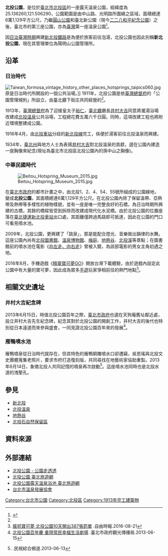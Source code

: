 {{Coord|25|08|11.4|N|121|30|22.8|E|display=title}}
{{Infobox park
| name             = 北投公園
| alt_name         = 
| native_name      = Beitou Park
| native_name_lang = zh
| image            = Beitou Park 北投公園 - panoramio.jpg
| image_size       = 
| image_alt        = 
| image_caption    = 
| map              = <!-- or | map_image = -->  
| map_alt          = 
| map_width        = 
| map_caption      = 
| relief           = 
| label            = 
| label_position   = 
| mark             = 
| mark_width       =
| type             = [[公園|公園]]
| motto            = 
| location         = 北投公園一：[[臺北市|臺北市]][[北投區|北投區]]中山路2號隔壁<br>北投公園二：[[臺北市|臺北市]][[北投區|北投區]]中山路4-1號<br>北投公園三：[[臺北市|臺北市]][[北投區|北投區]]中山路5-7號<br>北投公園四：[[臺北市|臺北市]][[北投區|北投區]]光明路227號對面<br>北投公園五：[[臺北市|臺北市]][[北投區|北投區]]光明路283號對面
| nearest_city     = 
| nearest_town     = 
| grid_ref_UK      = 
| grid_ref_Ireland = 
| coordinates      = 
| coords_ref       = 
| area             = 67,344 平方公尺
| elevation        = 
| authorized       =
| created          = 1974 年
| established      =
| designated       =
| opened           = 
| opening          =
| closed           =
| founder          = 
| designer         = 
| etymology        =  
| owner            =陽明山公園管理所<ref>{{Cite web |url=https://pkl.gov.taipei/News_Content.aspx?n=C2DFEFA42339B690&s=8FEEF8B041392137 |title=存档副本 |accessdate=2019-07-28 |archive-date=2020-08-05 |archive-url=https://web.archive.org/web/20200805210621/https://pkl.gov.taipei/News_Content.aspx?n=C2DFEFA42339B690&s=8FEEF8B041392137 |dead-url=no }}</ref>
| administrator    =
| manager          =
| operator         = 
| visitation_num   = 
| visitation_year  = 
| visitation_ref   = 
| open             = 
| status           = 全年開放
| awards           = 
| camp_sites       = 
| hiking_trails    = 
| paths            = 
| terrain          =
| habitat          = 
| water            =
| plants           = 
| vegetation       = 
| species          = 
| collections      = 
| designation      = 
| disturbance      = 
| budget           = 
| parking          =千里亭北投一場
| publictransit    = {{淡水信義線}}[[新北投站|新北投站]]
| transport        = 
| free_label       = 
| free_data        = 
| other_info       = 
| facilities       = 
| website          = 
| embedded         = 
| child            = 
}}
{{TW monument
|name= 北投公園暨周邊景觀（含兒童樂園） 
|image=
|imagename=
|pushpin_map= 
|formername=
|othername=
|class= 歷史名園
|level= 文化景觀
|date= 2020年1月20日
|location= 臺北市北投區中山路、光明路範圍
|coordinates= 
|time=
|reg_url= https://nchdb.boch.gov.tw/assets/overview/culturalLandscape/20200122000002
}}
'''北投公園'''，是位於[[臺北市|臺北市]][[北投區|北投區]]的一座露天溫泉公園{{r|map}}，經緯度為25.136260,121.506290，公園範圍是由中山路、光明路所圍繞之區域，面積總達6萬1,129平方公尺，乃繼[[圓山公園_(臺北市)|圓山公園]]和臺北新公園（現今[[二二八和平紀念公園|二二八和平紀念公園]]）之後，臺北市的第三座公園，亦為[[臺灣|臺灣]]第一座溫泉公園<ref name="臺北文獻">{{cite news   |url=http://www.file.cloud.taipei.gov.tw/publication/4E9EBCC4-3A22-4BAA-9129-615BDB5A05BB/Fulltext.pdf   |title=文獻會《「北投公園百年紀念」口述歷史座談會紀錄》臺北文獻183期，頁28   |access-date=2016-05-01   |archive-url=https://web.archive.org/web/20160531163347/http://www.file.cloud.taipei.gov.tw/publication/4E9EBCC4-3A22-4BAA-9129-615BDB5A05BB/Fulltext.pdf   |archive-date=2016-05-31   |dead-url=yes   }}</ref>。

因[[臺灣日治時期|日治臺灣時期]]興建[[臺鐵新北投線|新北投鐵路]]是為便於旅客前往泡湯，北投公園也因此別稱'''新北投公園'''{{r|annals}}{{r|beitou-park}}，現在其管理單位為陽明山公園管理所{{r|pkltaipei}}。

==沿革==
=== 日治時代 ===
[[File:Taiwan_formosa_vintage_history_other_places_hotsprings_taipics060.jpg|thumb]]原是日治時代所開設的一個公共浴場。]]
1911年，北投公園是依[[臺灣總督府|臺灣總督府]]的「公園管理規則」所設立，由臺北廳下街庄共同經營的<ref name="臺北文獻"/>。

1913年，[[臺灣總督府|臺灣總督府]]為了迎接皇太子[[裕仁|裕仁]]，[[臺北廳|臺北廳]]廳長[[井村大吉|井村大吉]]同意將瀧湯浴場改建成[[北投溫泉|北投溫泉]]公共浴場，工程總花費五萬六千日圓{{r|annals}}。同時，這項改建工程也將附近環境整建成公園{{r|annals}}。

1916年4月，由[[北投車站|北投車站]]分歧的[[臺鐵新北投線|新北投線]]完工，係便於湯客前往北投溫泉而興建{{r|annals}}。

1934年，[[臺北州|臺北州]]與地方人士為表揚[[井村大吉|井村大吉]]對北投溫泉的貢獻，選在公園內建造一座胸像來紀念{{r|annals}}(現址為臺北市北投區北投公園內的孫中山之胸像)。

=== 中華民國時代 ===
[[File:Beitou_Hotspring_Museum_2015.jpg|thumb]]

在[[臺北市政府|臺北市政府]]的都市計畫之中，由北投1、2、4、54、55號所組成的公園綠地，變成'''北投公園'''，其面積總達6萬1,129平方公尺{{r|pkltaipei}}。在北投公園內除了保留溫帶、亞熱帶及熱帶等多樣性的植物樣貌，並有一座是唯一完整良好的石橋，為日治時期所興建的古橋，其餘的橋樑皆受到拆除而改建成現代化水泥橋{{r|beitou-park}}。由於北投公園的位置座落在[[臺北捷運|臺北捷運]][[新北投車站|新北投車站]]出口處，其距離僅跨過馬路即可抵達，因此在公園的門口可看見噴水池。

2009年，北投公園，更興建了「跳泉」，那是能配合燈光、音樂做出韻律的水舞{{r|taipei}}。這座公園內尚有[[臺北市立圖書館北投分館|北投圖書館]]、[[北投溫泉博物館|溫泉博物館]]、[[梅庭|梅庭]]、[[地熱谷|地熱谷]]、[[北投溪|北投溪]]等景點；在圖書館前的噴水池在電影《[[向左走·向右走_(電影)|向左走、向右走]]》曾被入鏡，為該部電影的男女主角初遇之地{{r|taipei}}。

2016年8月，手機遊戲《[[精靈寶可夢GO|精靈寶可夢GO]]》開放台灣下載體驗，由於遊戲內設定此公園中有大量的寶可夢，因此成為眾多[[手機遊戲|手遊]]玩家爭相前往的熱門地點<ref>[http://news.ltn.com.tw/news/life/breakingnews/1801779 瘋抓寶可夢 北投公園10天開出387張罰單] {{Wayback|url=http://news.ltn.com.tw/news/life/breakingnews/1801779 |date=20160821024703 }}.自由時報.2016-08-21</ref>。

==相關文史遺址==
===井村大吉紀念碑===
{{multiple image
   | footer    = 
   | image1    = Bust of Dr. Sun Yat-sen in Beitou Park 20090830.jpg
   | width1    = 195
   | caption1  = 孫中山胸像原址為井村大吉胸像。
   | image2    = Imura Daikichi.jpg
   | width2    = 110
   | caption2  = 井村大吉
}}
2013年6月15日，時值北投公園百年之際，[[臺北市政府|臺北市政府]]也選在天狗庵舊址鄰近處，設立井村大吉先生紀念碑，紀念其對於北投公園的開創工作，井村大吉的後代也特別從日本遠道而來參與盛會，一同見證北投公園百年來的發展<ref>[http://www.tpedoit.gov.taipei/ct.asp?xItem=55586453&ctNode=13246&mp=112001 北投公園百年慶 重現常民幸福生活劇場] {{Wayback|url=http://www.tpedoit.gov.taipei/ct.asp?xItem=55586453&ctNode=13246&mp=112001 |date=20160305044237 }}.臺北市政府觀光傳播局.2013-06-15</ref>。

===雁鴨噴水池===
雁鴨噴泉從日治時代就存在，但具特色的雁鴨銅雕噴水口卻遭竊，吳思瑤與北投文史團體蒐集老照片，要求市府打造復刻版，共同尋找在地藝術家協助重製。2013年6月14日，象徵北投人共同記憶的噴泉再次啟動<ref>{{youtube|0Y0JFXrotk0|雁鴨銅雕回來了 北投公園噴泉啟動－民視新聞}}.民視綜合頻道.2013-06-13 </ref>。這座噴水池同時也是北投水道的洩壓孔。

==參見==
*[[新北投|新北投]]
*[[北投溫泉|北投溫泉]]
*[[地熱谷|地熱谷]]
*[[北投石自然保留區|北投石自然保留區]]

==資料來源==
{{reflist|2|refs=

<ref name="map">{{cite book |title=《臺北市北投區行政區域圖》（比例：一萬六千分之一） |author=九福科技顧問 |isbn=9789860104936 |publisher=內政部 |language=zh-tw |date=2007-08 }}</ref>

<ref name="pkltaipei">{{cite web|url=https://parks.taipei/parks/m2/pkl_parks_m2C.php?sid=786|title=北投公園 - 公園走透透|author=|publisher=臺北市政府工程局公園路燈工程管理處|accessdate=|language=zh-tw|date=|archive-date=2020-08-05|archive-url=https://web.archive.org/web/20200805210640/https://parks.taipei/parks/m2/pkl_parks_m2C.php?sid=786|dead-url=no}}</ref>

<ref name="taipei">{{cite web |url=http://www.taipei.gov.tw/ct.asp?xItem=48894&CtNode=5269&mp=100021 |title=北投區 溫泉休閒 健康城市 |work=閱讀臺北 487期 |author= |publisher=臺北市政府觀光傳播局 |accessdate=2014-06-18 |language=zh-tw |date= |archive-date=2014-07-14 |archive-url=https://web.archive.org/web/20140714165947/http://www.taipei.gov.tw/ct.asp?xItem=48894&CtNode=5269&mp=100021 |dead-url=no }}</ref>

<ref name="annals">{{cite web|url=http://www.taipeisprings.org.tw/tw/modules/pages/bthistory|title=認識北投 北投歷史|author=|publisher=台北市溫泉發展協會|accessdate=|language=zh-tw|date=|archive-date=2020-08-05|archive-url=https://web.archive.org/web/20200805210710/http://www.taipeisprings.org.tw/tw/modules/pages/bthistory|dead-url=no}}</ref>

<ref name="beitou-park">{{cite web|url=http://www.taipeisprings.org.tw/tw/modules/nc_product/index.php/p/view/35|title=溫泉介紹 新北投公園|author=|publisher=台北市溫泉發展協會|accessdate=|language=zh-tw|date=|archive-date=2020-08-05|archive-url=https://web.archive.org/web/20200805210738/http://www.taipeisprings.org.tw/tw/modules/nc_product/index.php/p/view/35|dead-url=no}}</ref>

}}

==外部連結==
{{commonscat|Beitou Park}}
*[https://parks.taipei/parks/m2/pkl_parks_m2C.php?sid=786 北投公園 - 公園走透透] {{Wayback|url=https://parks.taipei/parks/m2/pkl_parks_m2C.php?sid=786 |date=20200805210640 }}
*[https://www.travel.taipei/zh-tw/attraction/details/202 北投公園  臺北旅遊網] {{Wayback|url=https://www.travel.taipei/zh-tw/attraction/details/202 |date=20211020212851 }}
*[https://web.archive.org/web/20190424080928/https://www.travel.taipei/zh-tw/attraction/details/415 北投公園露天溫泉浴池  臺北旅遊網]
*[http://www.taipeisprings.org.tw/tw/ 台北市溫泉發展協會]{{Wayback|url=http://www.taipeisprings.org.tw/tw/ |date=20181214153033 }}

{{臺灣日治時期大型公園}}
{{臺北市文化資產}}

[[Category:台北市公園|Category:台北市公園]]
[[Category:北投區|Category:北投區]]
[[Category:1913年完工建築物|Category:1913年完工建築物]]